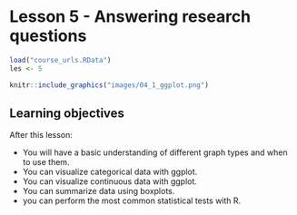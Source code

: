 # Lesson 5 - Answering research questions

```r
load("course_urls.RData")
les <- 5
```

```r
knitr::include_graphics("images/04_1_ggplot.png")
```

## Learning objectives

After this lesson:

- You will have a basic understanding of different graph types and when to use them.
- You can visualize categorical data with ggplot.
- You can visualize continuous data with ggplot.
- You can summarize data using boxplots.
- you can perform the most common statistical tests with R.
